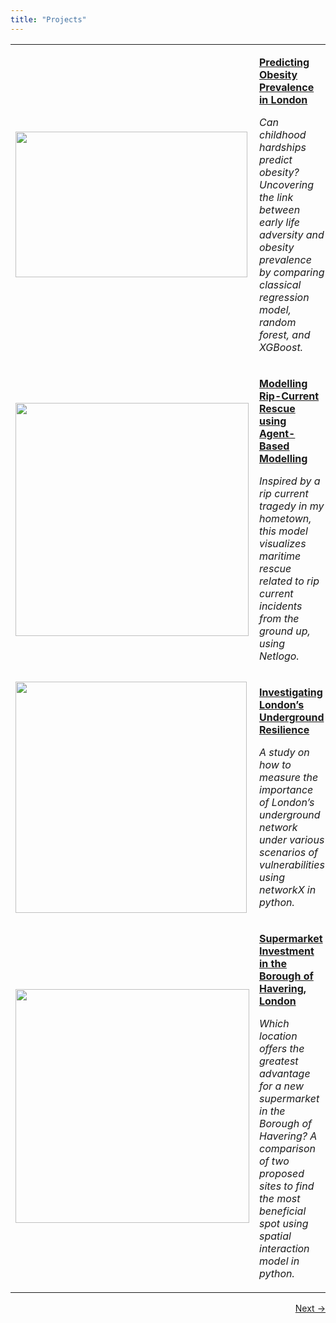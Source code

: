 ```yaml
---
title: "Projects"
---
```


+--------------------------------------------------------------+-----------------------------------------------------------------------------------------------------------------------------------------------------------------------------------------------------------------+
|                                                              |                                                                                                                                                                                                                 |
+==============================================================+=================================================================================================================================================================================================================+
| ![](images/project1-thumbnail.jpg){width="371" height="233"} | [**Predicting Obesity Prevalence in London**](project1.qmd)                                                                                                                                                     |
|                                                              |                                                                                                                                                                                                                 |
|                                                              | *Can childhood hardships predict obesity? Uncovering the link between early life adversity and obesity prevalence by comparing classical regression model, random forest, and XGBoost.*                         |
+--------------------------------------------------------------+-----------------------------------------------------------------------------------------------------------------------------------------------------------------------------------------------------------------+
| ![](images/project2-thumbnail.jpg){width="373"}              | [**Modelling Rip-Current Rescue using Agent-Based Modelling**](project2.qmd)                                                                                                                                    |
|                                                              |                                                                                                                                                                                                                 |
|                                                              | *Inspired by a rip current tragedy in my hometown, this model visualizes maritime rescue related to rip current incidents from the ground up, using Netlogo.*                                                   |
+--------------------------------------------------------------+-----------------------------------------------------------------------------------------------------------------------------------------------------------------------------------------------------------------+
| ![](images/project3-thumbnail.jpg){width="370"}              | [**Investigating London's Underground Resilience**](project3.qmd)                                                                                                                                               |
|                                                              |                                                                                                                                                                                                                 |
|                                                              | *A study on how to measure the importance of London's underground network under various scenarios of vulnerabilities using networkX in python.*                                                                 |
+--------------------------------------------------------------+-----------------------------------------------------------------------------------------------------------------------------------------------------------------------------------------------------------------+
| ![](images/project4-thumbnail.jpg){width="374"}              | [**Supermarket Investment in the Borough of Havering, London**](project4.qmd)                                                                                                                                   |
|                                                              |                                                                                                                                                                                                                 |
|                                                              | *Which location offers the greatest advantage for a new supermarket in the Borough of Havering? A comparison of two proposed sites to find the most beneficial spot using spatial interaction model in python.* |
+--------------------------------------------------------------+-----------------------------------------------------------------------------------------------------------------------------------------------------------------------------------------------------------------+

::: {style="text-align: right;"}
[Next →](next.qmd)
:::
